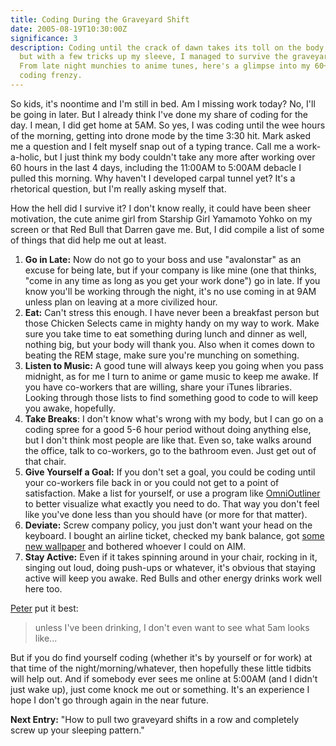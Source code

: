 ```yaml
---
title: Coding During the Graveyard Shift
date: 2005-08-19T10:30:00Z
significance: 3
description: Coding until the crack of dawn takes its toll on the body and mind,
  but with a few tricks up my sleeve, I managed to survive the graveyard shift.
  From late night munchies to anime tunes, here's a glimpse into my 60+ hour
  coding frenzy.
---
```


So kids, it's noontime and I'm still in bed. Am I missing work today? No, I'll be going in later. But I already think I've done my share of coding for the day. I mean, I did get home at 5AM. So yes, I was coding until the wee hours of the morning, getting into drone mode by the time 3:30 hit. Mark asked me a question and I felt myself snap out of a typing trance. Call me a work-a-holic, but I just think my body couldn't take any more after working over 60 hours in the last 4 days, including the 11:00AM to 5:00AM debacle I pulled this morning. Why haven't I developed carpal tunnel yet? It's a rhetorical question, but I'm really asking myself that.

How the hell did I survive it? I don't know really, it could have been sheer motivation, the cute anime girl from Starship Girl Yamamoto Yohko on my screen or that Red Bull that Darren gave me. But, I did compile a list of some of things that did help me out at least.

1.  **Go in Late:** Now do not go to your boss and use "avalonstar" as an excuse for being late, but if your company is like mine (one that thinks, "come in any time as long as you get your work done") go in late. If you know you'll be working through the night, it's no use coming in at 9AM unless plan on leaving at a more civilized hour.
2.  **Eat:** Can't stress this enough. I have never been a breakfast person but those Chicken Selects came in mighty handy on my way to work. Make sure you take time to eat something during lunch and dinner as well, nothing big, but your body will thank you. Also when it comes down to beating the REM stage, make sure you're munching on something.
3.  **Listen to Music:** A good tune will always keep you going when you pass midnight, as for me I turn to anime or game music to keep me awake. If you have co-workers that are willing, share your iTunes libraries. Looking through those lists to find something good to code to will keep you awake, hopefully.
4.  **Take Breaks**: I don't know what's wrong with my body, but I can go on a coding spree for a good 5-6 hour period without doing anything else, but I don't think most people are like that. Even so, take walks around the office, talk to co-workers, go to the bathroom even. Just get out of that chair.
5.  **Give Yourself a Goal:** If you don't set a goal, you could be coding until your co-workers file back in or you could not get to a point of satisfaction. Make a list for yourself, or use a program like [OmniOutliner][1] to better visualize what exactly you need to do. That way you don't feel like you've done less than you should have (or more for that matter).
6.  **Deviate:** Screw company policy, you just don't want your head on the keyboard. I bought an airline ticket, checked my bank balance, got [some new wallpaper][2] and bothered whoever I could on AIM.
7.  **Stay Active:** Even if it takes spinning around in your chair, rocking in it, singing out loud, doing push-ups or whatever, it's obvious that staying active will keep you awake. Red Bulls and other energy drinks work well here too.

[Peter][3] put it best:

> unless I've been drinking, I don't even want to see what 5am looks like...

But if you do find yourself coding (whether it's by yourself or for work) at that time of the night/morning/whatever, then hopefully these little tidbits will help out. And if somebody ever sees me online at 5:00AM (and I didn't just wake up), just come knock me out or something. It's an experience I hope I don't go through again in the near future.

**Next Entry:** "How to pull two graveyard shifts in a row and completely screw up your sleeping pattern."

[1]: http://www.omnigroup.com/applications/omnioutliner/
[2]: http://animepaper.net/
[3]: http://www.peterflaschner.com/

